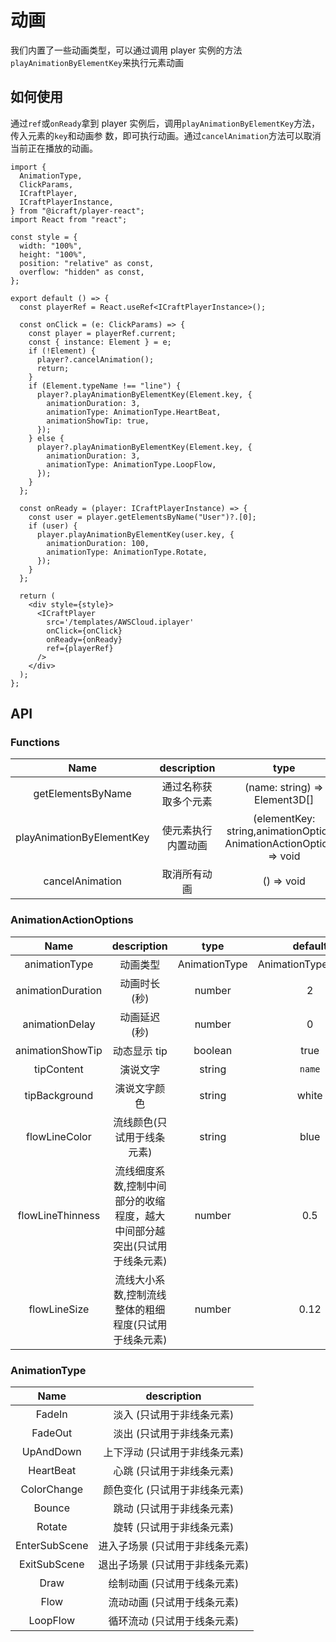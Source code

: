 # 动画

我们内置了一些动画类型，可以通过调用 player 实例的方法`playAnimationByElementKey`来执行元素动画

## 如何使用

通过`ref`或`onReady`拿到 player 实例后，调用`playAnimationByElementKey`方法，传入元素的`key`和动画参
数，即可执行动画。通过`cancelAnimation`方法可以取消当前正在播放的动画。


<Wrap>
  <AnimationDemo />
</Wrap>

```tsx copy
import {
  AnimationType,
  ClickParams,
  ICraftPlayer,
  ICraftPlayerInstance,
} from "@icraft/player-react";
import React from "react";

const style = {
  width: "100%",
  height: "100%",
  position: "relative" as const,
  overflow: "hidden" as const,
};

export default () => {
  const playerRef = React.useRef<ICraftPlayerInstance>();

  const onClick = (e: ClickParams) => {
    const player = playerRef.current;
    const { instance: Element } = e;
    if (!Element) {
      player?.cancelAnimation();
      return;
    }
    if (Element.typeName !== "line") {
      player?.playAnimationByElementKey(Element.key, {
        animationDuration: 3,
        animationType: AnimationType.HeartBeat,
        animationShowTip: true,
      });
    } else {
      player?.playAnimationByElementKey(Element.key, {
        animationDuration: 3,
        animationType: AnimationType.LoopFlow,
      });
    }
  };

  const onReady = (player: ICraftPlayerInstance) => {
    const user = player.getElementsByName("User")?.[0];
    if (user) {
      player.playAnimationByElementKey(user.key, {
        animationDuration: 100,
        animationType: AnimationType.Rotate,
      });
    }
  };

  return (
    <div style={style}>
      <ICraftPlayer
        src='/templates/AWSCloud.iplayer'
        onClick={onClick}
        onReady={onReady}
        ref={playerRef}
      />
    </div>
  );
};
```

## API

### Functions

|           Name            |     description      |                                 type                                  |
| :-----------------------: | :------------------: | :-------------------------------------------------------------------: |
|     getElementsByName     | 通过名称获取多个元素 |                     (name: string) => Element3D[]                     |
| playAnimationByElementKey |  使元素执行内置动画  | (elementKey: string,animationOptions: AnimationActionOptions) => void |
|      cancelAnimation      |     取消所有动画     |                              () => void                               |

### AnimationActionOptions

|       Name        |                                description                                |     type      |       default        | required |
| :---------------: | :-----------------------------------------------------------------------: | :-----------: | :------------------: | :------: |
|   animationType   |                                 动画类型                                  | AnimationType | AnimationType.FadeIn |   true   |
| animationDuration |                               动画时长(秒)                                |    number     |          2           |   true   |
|  animationDelay   |                               动画延迟(秒)                                |    number     |          0           |  false   |
| animationShowTip  |                               动态显示 tip                                |    boolean    |         true         |  false   |
|    tipContent     |                                 演说文字                                  |    string     |        `name`        |  false   |
|   tipBackground   |                               演说文字颜色                                |    string     |        white         |  false   |
|   flowLineColor   |                        流线颜色(只试用于线条元素)                         |    string     |         blue         |  false   |
| flowLineThinness  | 流线细度系数,控制中间部分的收缩程度，越大中间部分越突出(只试用于线条元素) |    number     |         0.5          |  false   |
|   flowLineSize    |           流线大小系数,控制流线整体的粗细程度(只试用于线条元素)           |    number     |         0.12         |  false   |

### AnimationType

|     Name      |           description           |
| :-----------: | :-----------------------------: |
|    FadeIn     |    淡入 (只试用于非线条元素)    |
|    FadeOut    |    淡出 (只试用于非线条元素)    |
|   UpAndDown   |  上下浮动 (只试用于非线条元素)  |
|   HeartBeat   |    心跳 (只试用于非线条元素)    |
|  ColorChange  |  颜色变化 (只试用于非线条元素)  |
|    Bounce     |    跳动 (只试用于非线条元素)    |
|    Rotate     |    旋转 (只试用于非线条元素)    |
| EnterSubScene | 进入子场景 (只试用于非线条元素) |
| ExitSubScene  | 退出子场景 (只试用于非线条元素) |
|     Draw      |   绘制动画 (只试用于线条元素)   |
|     Flow      |   流动动画 (只试用于线条元素)   |
|   LoopFlow    |   循环流动 (只试用于线条元素)   |
